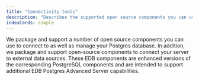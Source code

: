 ```yaml
---
title: "Connectivity tools"
description: "Describes the supported open source components you can use to connect to as well as manage your Postgres database"
indexCards: simple
---
```


We package and support a number of open source components you can use to connect to as well as manage your Postgres database. In addition, we package and support open-source components to connect your server to external data sources. These EDB components are enhanced versions of the corresponding PostgreSQL components and are intended to support additional EDB Postgres Advanced Server capabilities.
